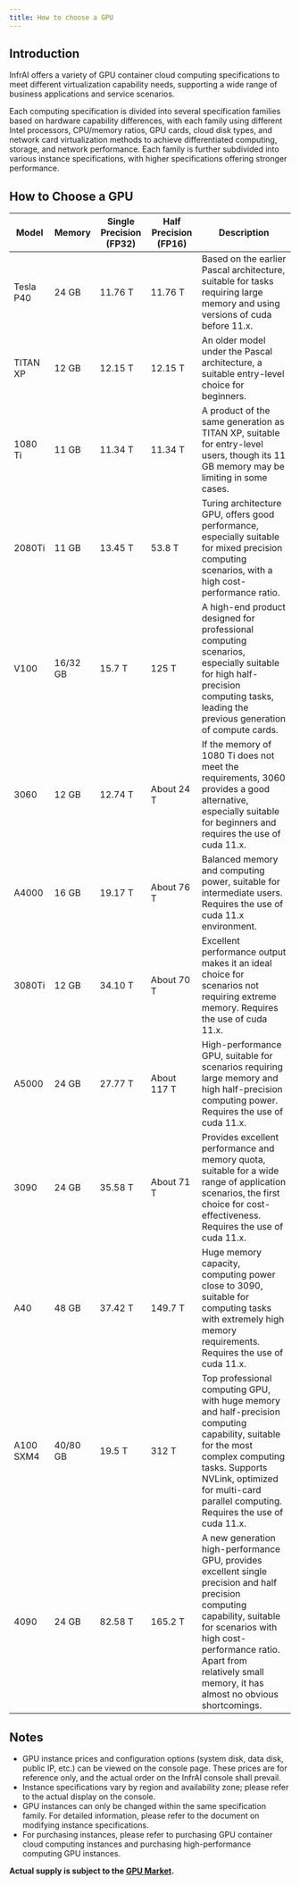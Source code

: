 ```yaml
---
title: How to choose a GPU
---
```


## Introduction

InfrAI offers a variety of GPU container cloud computing specifications to meet different virtualization capability needs, supporting a wide range of business applications and service scenarios.

Each computing specification is divided into several specification families based on hardware capability differences, with each family using different Intel processors, CPU/memory ratios, GPU cards, cloud disk types, and network card virtualization methods to achieve differentiated computing, storage, and network performance. Each family is further subdivided into various instance specifications, with higher specifications offering stronger performance.

## How to Choose a GPU

| Model     | Memory   | Single Precision (FP32) | Half Precision (FP16) | Description                                                                                                                                                                                                                                             |
| --------- | -------- | ----------------------- | --------------------- | ------------------------------------------------------------------------------------------------------------------------------------------------------------------------------------------------------------------------------------------------------- |
| Tesla P40 | 24 GB    | 11.76 T                 | 11.76 T               | Based on the earlier Pascal architecture, suitable for tasks requiring large memory and using versions of cuda before 11.x.                                                                                                                             |
| TITAN XP  | 12 GB    | 12.15 T                 | 12.15 T               | An older model under the Pascal architecture, a suitable entry-level choice for beginners.                                                                                                                                                              |
| 1080 Ti   | 11 GB    | 11.34 T                 | 11.34 T               | A product of the same generation as TITAN XP, suitable for entry-level users, though its 11 GB memory may be limiting in some cases.                                                                                                                    |
| 2080Ti    | 11 GB    | 13.45 T                 | 53.8 T                | Turing architecture GPU, offers good performance, especially suitable for mixed precision computing scenarios, with a high cost-performance ratio.                                                                                                      |
| V100      | 16/32 GB | 15.7 T                  | 125 T                 | A high-end product designed for professional computing scenarios, especially suitable for high half-precision computing tasks, leading the previous generation of compute cards.                                                                        |
| 3060      | 12 GB    | 12.74 T                 | About 24 T            | If the memory of 1080 Ti does not meet the requirements, 3060 provides a good alternative, especially suitable for beginners and requires the use of cuda 11.x.                                                                                         |
| A4000     | 16 GB    | 19.17 T                 | About 76 T            | Balanced memory and computing power, suitable for intermediate users. Requires the use of cuda 11.x environment.                                                                                                                                        |
| 3080Ti    | 12 GB    | 34.10 T                 | About 70 T            | Excellent performance output makes it an ideal choice for scenarios not requiring extreme memory. Requires the use of cuda 11.x.                                                                                                                        |
| A5000     | 24 GB    | 27.77 T                 | About 117 T           | High-performance GPU, suitable for scenarios requiring large memory and high half-precision computing power. Requires the use of cuda 11.x.                                                                                                             |
| 3090      | 24 GB    | 35.58 T                 | About 71 T            | Provides excellent performance and memory quota, suitable for a wide range of application scenarios, the first choice for cost-effectiveness. Requires the use of cuda 11.x.                                                                            |
| A40       | 48 GB    | 37.42 T                 | 149.7 T               | Huge memory capacity, computing power close to 3090, suitable for computing tasks with extremely high memory requirements. Requires the use of cuda 11.x.                                                                                               |
| A100 SXM4 | 40/80 GB | 19.5 T                  | 312 T                 | Top professional computing GPU, with huge memory and half-precision computing capability, suitable for the most complex computing tasks. Supports NVLink, optimized for multi-card parallel computing. Requires the use of cuda 11.x.                   |
| 4090      | 24 GB    | 82.58 T                 | 165.2 T               | A new generation high-performance GPU, provides excellent single precision and half precision computing capability, suitable for scenarios with high cost-performance ratio. Apart from relatively small memory, it has almost no obvious shortcomings. |

## Notes

- GPU instance prices and configuration options (system disk, data disk, public IP, etc.) can be viewed on the console page. These prices are for reference only, and the actual order on the InfrAI console shall prevail.
- Instance specifications vary by region and availability zone; please refer to the actual display on the console.
- GPU instances can only be changed within the same specification family. For detailed information, please refer to the document on modifying instance specifications.
- For purchasing instances, please refer to purchasing GPU container cloud computing instances and purchasing high-performance computing GPU instances.

**Actual supply is subject to the [GPU Market](https://console.infrai.com/).**

